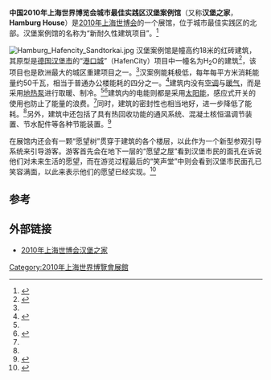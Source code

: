 {{Infobox building
| building_name       = 2010年上海世博会汉堡案例馆
| native_building_name= 
| former_names        =
| alternate_names     =
| image               = Hamburg UBPA Case The Breathing Hamburg House 4may10 300.jpg
| caption             =
| map_type            = 
| altitude            = 
| building_type       = 
| architectural_style = 
| structural_system   = 
| cost                = 
| ren_cost            =
| location            = [[上海|上海]]世博园区E片区
| address             = 
| client              = 
| owner               = 
| current_tenants     = 
| landlord            = 
| coordinates         = 
| start_date          = 
| completion_date     = 
| inauguration_date   =
| renovation_date     = 
| demolition_date     = 
| destruction_date    = 
| height              = 约18米
| diameter            = 
| other_dimensions    = 
| floor_count         = 
| floor_area          = 
| main_contractor     = 
| architect           = 
| architecture_firm   = Spengler Wiescholek<br/>Dittert & Reumschüssel<ref name="expo" />
| structural_engineer = 
| services_engineer   = 
| civil_engineer      = 
| other_designers     = 
| quantity_surveyor   = 
| awards              = 
| ren_architect       =
| ren_firm            =
| ren_str_engineer    = 
| ren_serv_engineer   = 
| ren_civ_engineer    = 
| ren_oth_designers   = 
| ren_qty_surveyor    = 
| ren_awards          = 
| references          = 
}}

'''中国2010年上海世界博览会城市最佳实践区汉堡案例馆'''（又称'''汉堡之家'''，'''Hamburg House'''）是[[2010年上海世博会|2010年上海世博会]]的一个展馆，位于城市最佳实践区的北部。汉堡案例馆的名称为“新耐久性建筑项目”。<ref>{{cite web|url=http://www.expo2010.cn/c/ubpa_tpl_1928.htm|title=汉堡案例馆|publisher=上海世博会官网|accessdate=2010-05-02|deadurl=yes|archiveurl=https://web.archive.org/web/20100421052203/http://www.expo2010.cn/c/ubpa_tpl_1928.htm|archivedate=2010-04-21}}</ref>

[[File:Hamburg_Hafencity_Sandtorkai.jpg|left]]
汉堡案例馆是幢高约18米的红砖建筑，其原型是[[德国|德国]][[汉堡市|汉堡市]]的“[[港口城|港口城]]”（HafenCity）项目中一幢名为H<sub>2</sub>O的建筑<ref>{{cite web|url=http://www.expo2010-chinese.hamburg.de/np-referenzgebaeude/1953004/referenzgebaeude.html|title=母体建筑|publisher=汉堡之家|accessdate=2010-05-02}}{{dead link|date=2017年11月 |bot=InternetArchiveBot |fix-attempted=yes }}</ref>，该项目也是欧洲最大的城区重建项目之一。<ref name="expo" />汉案例能耗极低，每年每平方米消耗能量约50千瓦，相当于普通办公楼能耗的四分之一。<ref name="expo">{{cite web|url=http://www.expo2010.cn/a/20090331/000022.htm|title=城市最佳实践区"汉堡之家"开工 "被动房"展示高科技环保理念|publisher=上海世博会官网|accessdate=2010-05-02|deadurl=yes|archiveurl=https://web.archive.org/web/20100421065840/http://www.expo2010.cn/a/20090331/000022.htm|archivedate=2010-04-21}}</ref>建筑内没有[[空调|空调]]与[[暖气|暖气]]，而是采用[[地热泵|地热泵]]进行取暖、制冷。<ref name="expo" /><ref name="voa">{{cite web|url=http://www1.voanews.com/chinese/news/special-reports/Expo-2010-Shanghai/world-expo-20100128-82930102.html|title=上海世博演绎美丽新世界|publisher=美国之音|accessdate=2010-05-02}}{{Dead link|date=2019年12月 |bot=InternetArchiveBot |fix-attempted=yes }}</ref>建筑内的电能则都是采用[[太阳能|太阳能]]，感应式开关的使用也防止了能量的浪费。<ref name="voa" />同时，建筑的密封性也相当地好，进一步降低了能耗。<ref name="voa" />另外，建筑中还包括了具有热回收功能的通风系统、混凝土核恒温调节装置、节水配件等各种节能装置。<ref>{{cite web|url=http://www.expo2010-chinese.hamburg.de/np-gebaeudekonzept/|title=建筑方案|publisher=汉堡之家|accessdate=2010-05-02}}{{dead link|date=2017年11月 |bot=InternetArchiveBot |fix-attempted=yes }}</ref>

在展馆内还会有一颗“愿望树”贯穿于建筑的各个楼层，以此作为一个新型参观引导系统来引导游客。游客首先会在地下一层的“愿望之屋”看到汉堡市民的面孔在诉说他们对未来生活的愿望，而在游览过程最后的“笑声堂”中则会看到汉堡市民面孔已笑容满面，以此来表示他们的愿望已经实现。<ref>{{cite web|url=http://sh.xinmin.cn/minsheng/2009/12/02/3017146.html|title=汉堡城市最佳实践区案例馆“汉堡之家”布展方案今揭晓|publisher=新民网|accessdate=2010-05-02|deadurl=yes|archiveurl=https://web.archive.org/web/20160304132530/http://sh.xinmin.cn/minsheng/2009/12/02/3017146.html|archivedate=2016-03-04}}</ref>

== 参考 ==
{{reflist}}

== 外部链接 ==
* [http://www.expo2010-chinese.hamburg.de/ 2010年上海世博会汉堡之家]{{dead link|date=2017年11月 |bot=InternetArchiveBot |fix-attempted=yes }}
{{2010年上海世博会展馆}}
[[Category:2010年上海世界博覽會展館|Category:2010年上海世界博覽會展館]]